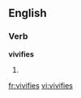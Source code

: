 ==English==

===Verb===
'''vivifies'''

# {{third-person singular of|[[vivify]]}}

[[fr:vivifies]]
[[vi:vivifies]]